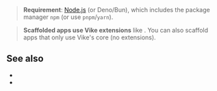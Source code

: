 
<div style={{height: 30}}></div>

<BatiWidget />

<BatiNote />

<div style={{height: 10}}></div>

> **Requirement**: [Node.js](https://nodejs.org) (or Deno/Bun), which includes the package manager `npm` (or use `pnpm`/`yarn`).

> **Scaffolded apps use Vike extensions** like <UiFrameworkExtension name />. You can also <Link href="/new/core">scaffold apps that only use Vike's core</Link> (no extensions).

## See also

- <Link href="/new/core" />
- <Link href="/add" />
